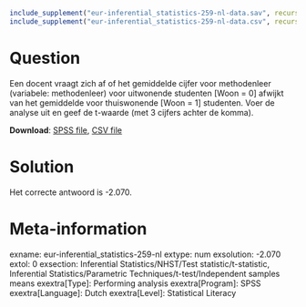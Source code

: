 ```r
include_supplement("eur-inferential_statistics-259-nl-data.sav", recursive = TRUE)
include_supplement("eur-inferential_statistics-259-nl-data.csv", recursive = TRUE)
```

Question
========
Een docent vraagt zich af of het gemiddelde cijfer voor methodenleer (variabele: methodenleer) voor uitwonende studenten [Woon = 0] afwijkt van het gemiddelde voor thuiswonende [Woon = 1] studenten. Voer de analyse uit en geef de t-waarde (met 3 cijfers achter de komma).

**Download**: [SPSS file](eur-inferential_statistics-259-nl-data.sav), [CSV file](eur-inferential_statistics-259-nl-data.csv)


Solution
========
Het correcte antwoord is -2.070.


Meta-information
================
exname: eur-inferential_statistics-259-nl
extype: num
exsolution: -2.070
extol: 0
exsection: Inferential Statistics/NHST/Test statistic/t-statistic, Inferential Statistics/Parametric Techniques/t-test/Independent samples means
exextra[Type]: Performing analysis
exextra[Program]: SPSS
exextra[Language]: Dutch
exextra[Level]: Statistical Literacy
